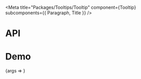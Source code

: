
<Meta title="Packages/Tooltips/Tooltip" component={Tooltip} subcomponents={{ Paragraph, Title }} />

# API

<ArgsTable />

# Demo

<Canvas>
  <Story
    name="Tooltip"
    args={{
      content: CONTENT,
      eventsEnabled: true,
      hasArrow: true
    }}
    argTypes={{
      isVisible: { control: 'boolean' },
      appendToNode: { control: false }
    }}
  >
    {args => <TooltipStory {...args} />}
  </Story>
</Canvas>

